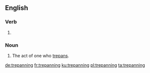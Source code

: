 ==English==

{{rfp|lang=en}}

===Verb===
{{head|en|present participle}}

# {{present participle of|trepan|lang=en}}

===Noun===
{{en-noun}}

# The act of one who [[trepan]]s.

[[de:trepanning]]
[[fr:trepanning]]
[[ku:trepanning]]
[[pl:trepanning]]
[[ta:trepanning]]